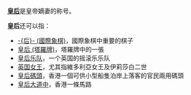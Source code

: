 '''[[皇后|皇后]]'''是皇帝嫡妻的称号。

'''皇后'''还可以指：
* [[后_(國際象棋)|-{后}- (國際象棋)]]，國際象棋中重要的棋子
* [[皇后_(塔羅牌)|皇后 (塔羅牌)]]，塔羅牌中的一張
* [[皇后乐队|皇后乐队]]，一个英国的摇滚乐乐队
* [[英国女王|英国女王]]，尤其指維多利亞女王及伊莉莎白二世
* [[皇后碼頭|皇后碼頭]]，香港一個可供小型船隻泊岸上落客的官民兩用碼頭
* [[皇后大道中|皇后大道中]]，香港一條馬路


{{disambig|CAT=二字消歧义}}